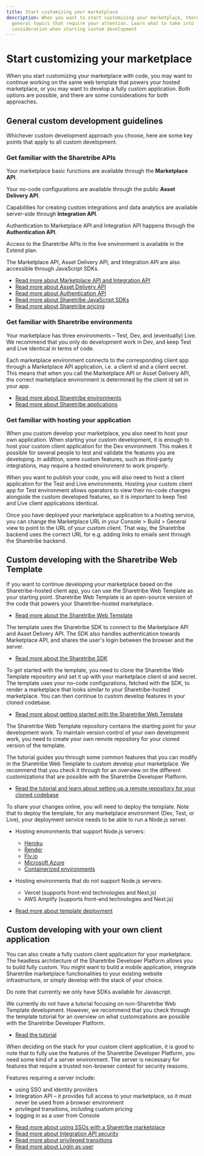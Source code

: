 ```yaml
---
title: Start customizing your marketplace
description: When you want to start customizing your marketplace, there are some
  general topics that require your attention. Learn what to take into
  consideration when starting custom development
---
```


# Start customizing your marketplace

When you start customizing your marketplace with code, you may want to
continue working on the same web template that powers your hosted
marketplace, or you may want to develop a fully custom application. Both
options are possible, and there are some considerations for both
approaches.

## General custom development guidelines

Whichever custom development approach you choose, here are some key
points that apply to all custom development.

### Get familiar with the Sharetribe APIs

Your marketplace basic functions are available through the **Marketplace
API**.

Your no-code configurations are available through the public **Asset
Delivery API**.

Capabilities for creating custom integrations and data analytics are
available server-side through **Integration API**.

Authentication to Marketplace API and Integration API happens through
the **Authentication API**.

Access to the Sharetribe APIs in the live environment is available in
the Extend plan.

The Marketplace API, Asset Delivery API, and Integration API are also
accessible through JavaScript SDKs.

- [Read more about Marketplace API and Integration API](/concepts/api-sdk/marketplace-api-integration-api/)
- [Read more about Asset Delivery API](/references/assets/)
- [Read more about Authentication API](/concepts/api-sdk/authentication-api/)
- [Read more about Sharetribe JavaScript SDKs](/concepts/api-sdk/js-sdk/)
- [Read more about Sharetribe pricing](https://www.sharetribe.com/pricing/)

### Get familiar with Sharetribe environments

Your marketplace has three environments – Test, Dev, and (eventually)
Live. We recommend that you only do development work in Dev, and keep
Test and Live identical in terms of code.

Each marketplace environment connects to the corresponding client app
through a Marketplace API application, i.e. a client id and a client
secret. This means that when you call the Marketplace API or Asset
Delivery API, the correct marketplace environment is determined by the
client id set in your app.

- [Read more about Sharetribe environments](/concepts/development/sharetribe-environments/)
- [Read more about Sharetribe applications](/concepts/development/applications/)

### Get familiar with hosting your application

When you custom develop your marketplace, you also need to host your own
application. When starting your custom development, it is enough to host
your custom client application for the Dev environment. This makes it
possible for several people to test and validate the features you are
developing. In addition, some custom features, such as third-party
integrations, may require a hosted environment to work properly.

When you want to publish your code, you will also need to host a client
application for the Test and Live environments. Hosting your custom
client app for Test environment allows operators to view their no-code
changes alongside the custom developed features, so it is important to
keep Test and Live client applications identical.

Once you have deployed your marketplace application to a hosting
service, you can change the Marketplace URL in your Console > Build >
General view to point to the URL of your custom client. That way, the
Sharetribe backend uses the correct URL for e.g. adding links to emails
sent through the Sharetribe backend.

## Custom developing with the Sharetribe Web Template

If you want to continue developing your marketplace based on the
Sharetribe-hosted client app, you can use the Sharetribe Web Template as
your starting point. Sharetribe Web Template is an open-source version
of the code that powers your Sharetribe-hosted marketplace.

- [Read more about the Sharetribe Web Template](/template/introduction/sharetribe-web-template/)

The template uses the Sharetribe SDK to connect to the Marketplace API
and Asset Delivery API. The SDK also handles authentication towards
Marketplace API, and shares the user's login between the browser and the
server.

- [Read more about the Sharetribe SDK](https://sharetribe.github.io/flex-sdk-js/)

To get started with the template, you need to clone the Sharetribe Web
Template repository and set it up with your marketplace client id and
secret. The template uses your no-code configurations, fetched with the
SDK, to render a marketplace that looks similar to your
Sharetribe-hosted marketplace. You can then continue to custom develop
features in your cloned codebase.

- [Read more about getting started with the Sharetribe Web Template](/introduction/introducing-template/)

The Sharetribe Web Template repository contains the starting point for
your development work. To maintain version control of your own
development work, you need to create your own remote repository for your
cloned version of the template.

The tutorial guides you through some common features that you can modify
in the Sharetribe Web Template to custom develop your marketplace. We
recommend that you check it through for an overview on the different
customizations that are possible with the Sharetribe Developer Platform.

- [Read the tutorial and learn about setting up a remote repository for your cloned codebase](/tutorial/)

To share your changes online, you will need to deploy the template. Note
that to deploy the template, for any marketplace environment (Dev, Test,
or Live), your deployment service needs to be able to run a Node.js
server.

- Hosting environments that support Node.js servers:
  - [Heroku](https://www.sharetribe.com/docs/template/hosting/how-to-deploy-template-to-heroku/)
  - [Render](https://www.sharetribe.com/docs/tutorial/deploy-to-render/)
  - [Fly.io](https://fly.io/docs/js/)
  - [Microsoft Azure](https://learn.microsoft.com/en-us/azure/app-service/quickstart-nodejs?tabs=linux&pivots=development-environment-vscode)
  - [Containerized environments](https://www.sharetribe.com/docs/template/hosting/run-template-with-docker/)

- Hosting environments that do not support Node.js servers:
  - Vercel (supports front-end technologies and Next.js)
  - AWS Amplify (supports front-end technologies and Next.js)

* [Read more about template deployment](/template/hosting/how-to-deploy-template-to-production/)

## Custom developing with your own client application

You can also create a fully custom client application for your
marketplace. The headless architecture of the Sharetribe Developer
Platform allows you to build fully custom. You might want to build a
mobile application, integrate Sharetribe marketplace functionalities to
your existing website infrastructure, or simply develop with the stack
of your choice.

Do note that currently we only have SDKs available for Javascript.

We currently do not have a tutorial focusing on non-Sharetribe Web
Template development. However, we recommend that you check through the
template tutorial for an overview on what customizations are possible
with the Sharetribe Developer Platform.

- [Read the tutorial](/tutorial/)

When deciding on the stack for your custom client application, it is
good to note that to fully use the features of the Sharetribe Developer
Platform, you need some kind of a server environment. The server is
necessary for features that require a trusted non-browser context for
security reasons.

Features requiring a server include:

- using SSO and identity providers
- Integration API – it provides full access to your marketplace, so it
  must never be used from a browser environment
- privileged transitions, including custom pricing
- logging in as a user from Console

* [Read more about using SSOs with a Sharetribe marketplace](/concepts/users-and-authentication/social-logins-and-sso/)
* [Read more about Integration API security](https://github.com/sharetribe/integration-api-examples#warning-usage-with-your-web-app--website)
* [Read more about privileged transitions](/concepts/transactions/privileged-transitions/)
* [Read more about Login as user](/concepts/users-and-authentication/login-as-user/)
